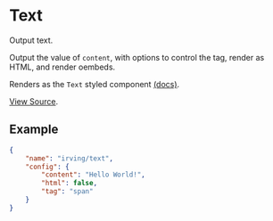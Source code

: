 <Meta title="WordPress Components|Text" />

# Text
Output text.

Output the value of `content`, with options to control the tag, render as HTML, and render oembeds.

Renders as the `Text` styled component [(docs)](?path=/docs/styled-components-text--plain-text-example).

[View Source](https://github.com/alleyinteractive/wp-irving/tree/master/inc/components/components/text).

## Example
```json
{
	"name": "irving/text",
	"config": {
		"content": "Hello World!",
		"html": false,
		"tag": "span"
	}
}
```
